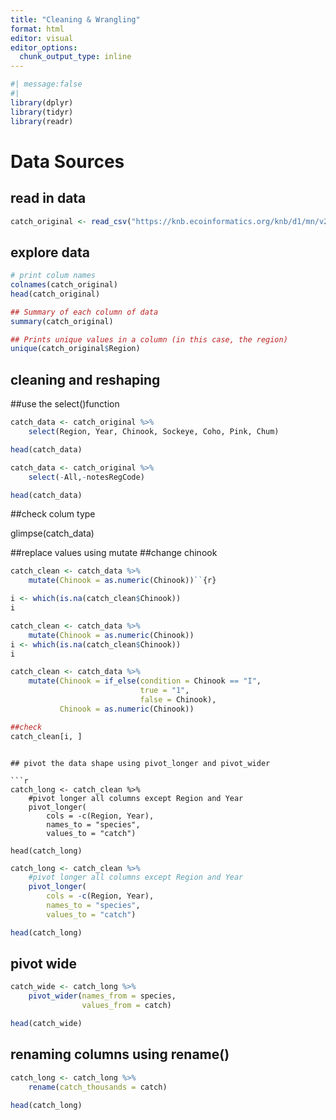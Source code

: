 ```yaml
---
title: "Cleaning & Wrangling"
format: html
editor: visual
editor_options: 
  chunk_output_type: inline
---
```


```r

#| message:false
#| 
library(dplyr)
library(tidyr)
library(readr)

```

# Data Sources

## read in data

```r
catch_original <- read_csv("https://knb.ecoinformatics.org/knb/d1/mn/v2/object/df35b.302.1")
```

## explore data

```r
# print colum names
colnames(catch_original)
head(catch_original)

## Summary of each column of data
summary(catch_original)

## Prints unique values in a column (in this case, the region)
unique(catch_original$Region)


```
## cleaning and reshaping

##use the select()function
```r
catch_data <- catch_original %>%
    select(Region, Year, Chinook, Sockeye, Coho, Pink, Chum)

head(catch_data)

catch_data <- catch_original %>%
    select(-All,-notesRegCode)

head(catch_data)
```
##check colum type

glimpse(catch_data)

##replace values using mutate
##change chinook 
```r
catch_clean <- catch_data %>%
    mutate(Chinook = as.numeric(Chinook))``{r}

```
```r
i <- which(is.na(catch_clean$Chinook))
i
```
```r
catch_clean <- catch_data %>%
    mutate(Chinook = as.numeric(Chinook))
i <- which(is.na(catch_clean$Chinook))
i

catch_clean <- catch_data %>%
    mutate(Chinook = if_else(condition = Chinook == "I", 
                             true = "1", 
                             false = Chinook),
           Chinook = as.numeric(Chinook))

##check
catch_clean[i, ]



```



```
## pivot the data shape using pivot_longer and pivot_wider

```r
catch_long <- catch_clean %>% 
    #pivot longer all columns except Region and Year
    pivot_longer(
        cols = -c(Region, Year),
        names_to = "species",
        values_to = "catch")

head(catch_long)

```
```r
catch_long <- catch_clean %>% 
    #pivot longer all columns except Region and Year
    pivot_longer(
        cols = -c(Region, Year),
        names_to = "species",
        values_to = "catch")

head(catch_long)
```
## pivot wide
```r

catch_wide <- catch_long %>%
    pivot_wider(names_from = species,
                values_from = catch)

head(catch_wide)
```

## renaming columns using rename()
```r

catch_long <- catch_long %>%
    rename(catch_thousands = catch)

head(catch_long)
```
